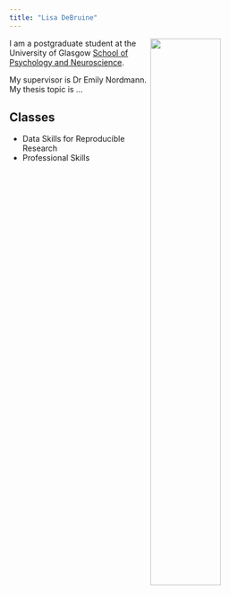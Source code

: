 ```yaml
---
title: "Lisa DeBruine"
---
```


<img src="images/preview16.jpg" style="float: right; width: 50%;" />

I am a postgraduate student at the University of Glasgow [School of Psychology and Neuroscience](https://www.gla.ac.uk/researchinstitutes/neurosciencepsychology/).

My supervisor is Dr Emily Nordmann. My thesis topic is ...

## Classes

* Data Skills for Reproducible Research
* Professional Skills



